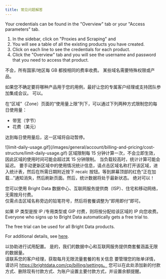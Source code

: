 ```yaml
---
title: 常见问题解答
---
```

<AccordionGroup>
<Accordion title="Where can I find my credentials like host name, username and password?">
Your credentials can be found in the "Overview" tab or your "Access parameters" tab.

1. In the sidebar, click on "Proxies and Scraping" and 
2. You will see a table of all the existing products you have created.
3. Click on each line to see the credentials for each product.
4. Click the "Overview" tab and you will see the username and password that you need to access that product.
</Accordion>

<Accordion title="收费结构是否因国家/地区而异？">
不会，所有国家/地区每 GB 都按相同的费率收费。
</Accordion>

<Accordion title="是否由于不同的域名，收取的费用有所不同？">
某些域名需要特殊权限或产品。

如果您不确定要将哪种产品用于您的用例，最好让您的专属客户经理或支持团队参加集成会议。
</Accordion>
<Accordion title="我可以限制我的每日使用量吗？">
可以。 

在“区域”（Zone）页面的“使用量上限”列下，可以通过下列两种方式限制您的每日使用量：

* 带宽（字节）
* 花费（美元）

达到每日使用量后，这一区域将自动暂停。
<Frame>
![limit-daily-usage.gif](/images/general/account/billing-and-pricing/cost-structure/limit-daily-usage.gif)
</Frame>

<Tip>
区域限制每 15 分钟计算一次，不会立即生效，因此区域的使用时间可能会超过其 15 分钟限制。
</Tip>

<Note>
当负载较高时，统计计算可能会延迟。 要手动更新区域中的使用情况统计信息，请点击区域名称打开该区域，进入统计表，然后在所需日期附近按下 recalc 按钮。等到屏幕顶部的红色“正在加载...”通知消失，然后刷新页面。然后，统计数据将处于最新状态。
</Note>
</Accordion>
<Accordion title="我可以在没有按月付费的情况下使用 Bright Data 吗？">
绝对可以！ 

您可以使用 Bright Data 数据中心、互联网服务提供商（ISP）、住宅和移动网络，无需按月付费。  
仅需点击区域名称旁边的铅笔符号，然后将套餐调整为“即用即付”即可。

<Note>
如果 IP 类型是按 IP /专用类型或 GIP 付费，则将按分配给该区域的 IP 向您收费。
</Note>
</Accordion>
<Accordion title="谁有资格获得免费试用？"> 
Everyone who signs up to Bright Data automatically gets a free trial to.  

The free trial can be used for all Bright Data products.

For additional details, see [here](https://docs.brightdata.com/general/faqs#what-is-playground-mode).

<Info> 以协助进行试用配置。</Info>
</Accordion>
<Accordion title="你们是否推出了高级定价计划？">
是的，我们的数据中心和互联网服务提供商套餐涵盖无限的数据量。  
<Info>请联系您的客户经理，获取每月无限流量套餐的有关信息</Info>
</Accordion>
<Accordion title="如何管理我的账单详情？">
要管理您的账单详情，请访问 https://brightdata.com/cp/billing/settings。 您可以在此处添加新的付款方式、删除现有付款方式、为账户设置主要付款方式，并设置余额提醒。
</Accordion>
</AccordionGroup>